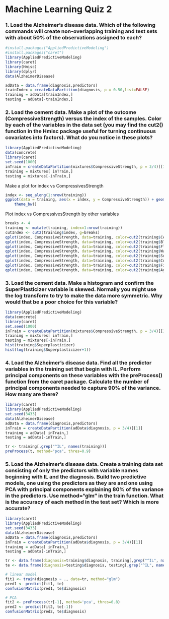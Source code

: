 # Machine Learning Quiz 2

### 1. Load the Alzheimer's disease data. Which of the following commands will create non-overlapping training and test sets with about 50% of the observations assigned to each?

```r
#install.packages("AppliedPredictiveModeling")
#install.packages("caret")
library(AppliedPredictiveModeling)
library(caret)
library(Hmisc)
library(dplyr)
data(AlzheimerDisease)

adData = data.frame(diagnosis,predictors)
trainIndex = createDataPartition(diagnosis, p = 0.50,list=FALSE)
training = adData[trainIndex,]
testing = adData[-trainIndex,]
```

### 2. Load the cement data. Make a plot of the outcome (CompressiveStrength) versus the index of the samples. Color by each of the variables in the data set (you may find the cut2() function in the Hmisc package useful for turning continuous covariates into factors). What do you notice in these plots?
```r
library(AppliedPredictiveModeling)
data(concrete)
library(caret)
set.seed(1000)
inTrain = createDataPartition(mixtures$CompressiveStrength, p = 3/4)[[1]]
training = mixtures[ inTrain,]
testing = mixtures[-inTrain,]
```

Make a plot for index vs CompressivesStrength
```r
index <- seq_along(1:nrow(training))
ggplot(data = training, aes(x = index, y = CompressiveStrength)) + geom_point() + 
    theme_bw()
```

Plot index vs CompressivesStrength by other variables
```r
breaks <- 4
training <- mutate(training, index=1:nrow(training))
cutIndex <- cut2(training$index, g=breaks)
qplot(index, CompressiveStrength, data=training, color=cut2(training$Cement, g=breaks))
qplot(index, CompressiveStrength, data=training, color=cut2(training$BlastFurnaceSlag, g=breaks))
qplot(index, CompressiveStrength, data=training, color=cut2(training$FlyAsh, g=breaks))
qplot(index, CompressiveStrength, data=training, color=cut2(training$Water, g=breaks))
qplot(index, CompressiveStrength, data=training, color=cut2(training$Superplasticizer, g=breaks))
qplot(index, CompressiveStrength, data=training, color=cut2(training$CoarseAggregate, g=breaks))
qplot(index, CompressiveStrength, data=training, color=cut2(training$FineAggregate, g=breaks))
qplot(index, CompressiveStrength, data=training, color=cut2(training$Age, g=breaks))
```

### 3. Load the cement data. Make a histogram and confirm the SuperPlasticizer variable is skewed. Normally you might use the log transform to try to make the data more symmetric. Why would that be a poor choice for this variable?
```r
library(AppliedPredictiveModeling)
data(concrete)
library(caret)
set.seed(1000)
inTrain = createDataPartition(mixtures$CompressiveStrength, p = 3/4)[[1]]
training = mixtures[ inTrain,]
testing = mixtures[-inTrain,]
hist(training$Superplasticizer)
hist(log(training$Superplasticizer+1))
```

### 4. Load the Alzheimer's disease data. Find all the predictor variables in the training set that begin with IL. Perform principal components on these variables with the preProcess() function from the caret package. Calculate the number of principal components needed to capture 90% of the variance. How many are there?
```r
library(caret)
library(AppliedPredictiveModeling)
set.seed(3433)
data(AlzheimerDisease)
adData = data.frame(diagnosis,predictors)
inTrain = createDataPartition(adData$diagnosis, p = 3/4)[[1]]
training = adData[ inTrain,]
testing = adData[-inTrain,]

tr <- training[,grep("^IL", names(training))]
preProcess(t, method="pca", thres=0.9)
```

### 5. Load the Alzheimer's disease data. Create a training data set consisting of only the predictors with variable names beginning with IL and the diagnosis. Build two predictive models, one using the predictors as they are and one using PCA with principal components explaining 80% of the variance in the predictors. Use method="glm" in the train function. What is the accuracy of each method in the test set? Which is more accurate?
```r
library(caret)
library(AppliedPredictiveModeling)
set.seed(3433)
data(AlzheimerDisease)
adData = data.frame(diagnosis,predictors)
inTrain = createDataPartition(adData$diagnosis, p = 3/4)[[1]]
training = adData[ inTrain,]
testing = adData[-inTrain,]

tr <- data.frame(diagnosis=training$diagnosis, training[,grep("^IL", names(training))])
te <- data.frame(diagnosis=testing$diagnosis, testing[,grep("^IL", names(testing))])

# linear model 
fit1 <- train(diagnosis ~ ., data=tr, method="glm")
pred1 <- predict(fit1, te)
confusionMatrix(pred1, te$diagnosis)

# PCA
fit2 <- preProcess(tr[-1], method='pca', thres=0.8)
pred2 <- predict(fit2, te[-1])
confusionMatrix(pred2, te$diagnosis)
```
